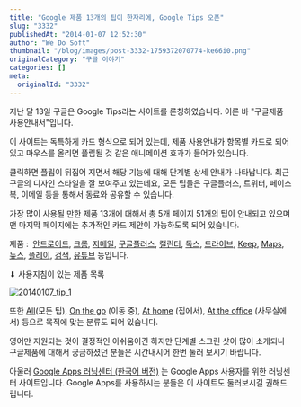 ```yaml
---
title: "Google 제품 13개의 팁이 한자리에, Google Tips 오픈"
slug: "3332"
publishedAt: "2014-01-07 12:52:30"
author: "We Do Soft"
thumbnail: "/blog/images/post-3332-1759372070774-ke66i0.png"
originalCategory: "구글 이야기"
categories: []
meta:
  originalId: "3332"
---
```


지난 달 13일 구글은 Google Tips라는 사이트를 론칭하였습니다. 이른 바 "구글제품 사용안내서"입니다. 

이 사이트는 독특하게 카드 형식으로 되어 있는데, 제품 사용안내가 항목별 카드로 되어 있고 마우스를 올리면 플립될 것 같은 애니메이션 효과가 들어가 있습니다.

클릭하면 플립이 뒤집어 지면서 해당 기능에 대해 단계별 상세 안내가 나타납니다. 최근 구글의 디자인 스타일을 잘 보여주고 있는데요, 모든 팁들은 구글플러스, 트위터, 페이스북, 이메일 등을 통해서 동료와 공유할 수 있습니다.

가장 많이 사용될 만한 제품 13개에 대해서 총 5개 페이지 51개의 팁이 안내되고 있으며 맨 마지막 페이지에는 추가적인 카드 제안이 가능하도록 되어 있습니다.

제품 :  [안드로이드](https://www.google.com/get/googletips/product/android/), [크롬](https://www.google.com/get/googletips/product/chrome/), [지메일](https://www.google.com/get/googletips/product/gmail/), [구글플러스](https://www.google.com/get/googletips/product/googleplus/), [캘린더](https://www.google.com/get/googletips/product/calendar/), [독스](https://www.google.com/get/googletips/product/docs/), [드라이브](https://www.google.com/get/googletips/product/drive/), [Keep](https://www.google.com/get/googletips/product/keep/), [Maps](https://www.google.com/get/googletips/product/maps/), [뉴스](https://www.google.com/get/googletips/product/news/), [플레이](https://www.google.com/get/googletips/product/play/), [검색](https://www.google.com/get/googletips/product/search/), [유튜브](https://www.google.com/get/googletips/product/youtube/) 등입니다.

⬇︎ 사용지침이 있는 제품 목록

[
![20140107_tip_1](http://wedosoft0527.mycafe24.com/wp-content/uploads/2014/01/20140107_tip_1.png)
](/blog/images/post-3332-1759372070774-ke66i0.png)

 

또한 [All](https://www.google.com/get/googletips/)(모든 팁), [On the go](https://www.google.com/get/googletips/on-the-go/) (이동 중), [At home](https://www.google.com/get/googletips/at-home/) (집에서), [At the office](https://www.google.com/get/googletips/at-the-office/) (사무실에서) 등으로 목적에 맞는 분류도 되어 있습니다.

영어만 지원되는 것이 결정적인 아쉬움이긴 하지만 단계별 스크린 샷이 많이 소개되니 구글제품에 대해서 궁금하셨던 분들은 시간내시어 한번 둘러 보시기 바랍니다.

아울러 [Google Apps 러닝센터 (한국어 버전)](http://learn-ko.googleapps.com/) 는 Google Apps 사용자를 위한 러닝센터 사이트입니다. Google Apps를 사용하시는 분들은 이 사이트도 둘러보시길 권해드립니다.
